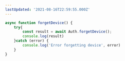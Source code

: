```yaml
---
lastUpdated: '2021-08-16T22:59:55.000Z'
---
```

```javascript
async function forgetDevice() {
    try{
        const result = await Auth.forgetDevice();
        console.log(result)
    }catch (error) {
        console.log('Error forgetting device', error)
    }
}
```

